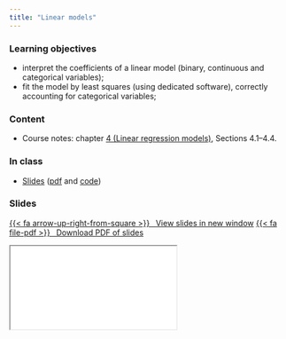 ```yaml
---
title: "Linear models"
---
```


### Learning objectives


* interpret the coefficients of a linear model (binary, continuous and categorical variables);
* fit the model by least squares (using dedicated software), correctly accounting for categorical variables;

### Content


- Course notes: chapter [4 (Linear regression models)](https://lbelzile.github.io/math60604a/linearmodels.html), Sections 4.1--4.4.


### In class

- [Slides](../slides/MATH60604A-slides3.html) ([pdf](../slides/MATH60604A-slides3.pdf) and [code](MATH60604A-slides3.R))


### Slides


<p class="text-center"><a class="btn btn-success btn-lg" target="_blank" href="../slides/MATH60604A-slides3.html">{{< fa arrow-up-right-from-square >}} &ensp;View slides in new window</a> <a class="btn btn-success btn-lg" target="_blank" href="../slides/MATH60604A-slides3.pdf" role="button">{{< fa file-pdf >}} &ensp;Download PDF of slides</a></p>

<div class="ratio ratio-16x9">
<iframe class="slide-deck" src="../slides/MATH60604A-slides3.html"></iframe>
</div>


